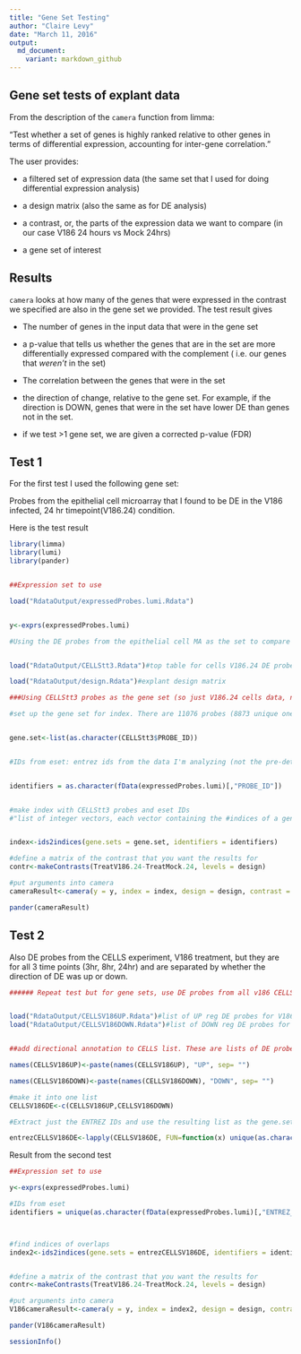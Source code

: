```yaml
---
title: "Gene Set Testing"
author: "Claire Levy"
date: "March 11, 2016"
output:
  md_document:
    variant: markdown_github
---
```



## Gene set tests of explant data

From the description of the `camera` function from limma:

"Test whether a set of genes is highly ranked relative to other genes in terms of differential expression, accounting for inter-gene correlation."

The user provides:

* a filtered set of expression data (the same set that I used for doing differential expression analysis)

* a design matrix (also the same as for DE analysis)

* a contrast, or, the parts of the expression data we want to compare (in our case V186 24 hours vs Mock 24hrs)

* a gene set of interest

## Results

`camera` looks at how many of the genes that were expressed in the contrast we specified are also in the gene set we provided. The test result gives 

* The number of genes in the input data that were in the gene set

* a p-value that tells us whether the genes that are in the set are more differentially expressed compared with the complement ( i.e. our genes that _weren't_ in the set)

* The correlation between the genes that were in the set

* the direction of change, relative to the gene set. For example, if the direction is DOWN, genes that were in the set have lower DE than genes not in the set.

* if we test >1 gene set, we are given a corrected p-value (FDR)

## Test 1

For the first test I used the following gene set:

Probes from the epithelial cell microarray that I found to be DE in the V186 infected, 24 hr timepoint(V186.24) condition.

Here is the test result

```r

library(limma)
library(lumi)
library(pander)


##Expression set to use

load("RdataOutput/expressedProbes.lumi.Rdata")


y<-exprs(expressedProbes.lumi)

#Using the DE probes from the epithelial cell MA as the set to compare against.


load("RdataOutput/CELLStt3.Rdata")#top table for cells V186.24 DE probes

load("RdataOutput/design.Rdata")#explant design matrix

###Using CELLStt3 probes as the gene set (so just V186.24 cells data, no other time points and not split into up and down)

#set up the gene set for index. There are 11076 probes (8873 unique ones) BUT all of the PROBE_ID's (ILMN_xxx) are unique. This means that there are multiple PROBE_ID's per ENTREZ.


gene.set<-list(as.character(CELLStt3$PROBE_ID))


#IDs from eset: entrez ids from the data I'm analyzing (not the pre-determined gene set)


identifiers = as.character(fData(expressedProbes.lumi)[,"PROBE_ID"])


#make index with CELLStt3 probes and eset IDs
#"list of integer vectors, each vector containing the #indices of a gene set in the vector identifiers."


index<-ids2indices(gene.sets = gene.set, identifiers = identifiers)

#define a matrix of the contrast that you want the results for
contr<-makeContrasts(TreatV186.24-TreatMock.24, levels = design)

#put arguments into camera
cameraResult<-camera(y = y, index = index, design = design, contrast = contr )

pander(cameraResult)
```

## Test 2

Also DE probes from the CELLS experiment, V186 treatment, but they are for all 3 time points (3hr, 8hr, 24hr) and are separated by whether the direction of DE was up or down.


```r

###### Repeat test but for gene sets, use DE probes from all v186 CELLS data, separated by direction of change and time point.


load("RdataOutput/CELLSV186UP.Rdata")#list of UP reg DE probes for V186 3hr 8 hr 24hr
load("RdataOutput/CELLSV186DOWN.Rdata")#list of DOWN reg DE probes for V186 3hr 8 hr 24hr


##add directional annotation to CELLS list. These are lists of DE probes for the 3 time points, V186 only.

names(CELLSV186UP)<-paste(names(CELLSV186UP), "UP", sep= "")

names(CELLSV186DOWN)<-paste(names(CELLSV186DOWN), "DOWN", sep= "")

#make it into one list
CELLSV186DE<-c(CELLSV186UP,CELLSV186DOWN)

#Extract just the ENTREZ IDs and use the resulting list as the gene.sets

entrezCELLSV186DE<-lapply(CELLSV186DE, FUN=function(x) unique(as.character(x$ENTREZ_GENE_ID)))


```

Result from the second test

```r

##Expression set to use

y<-exprs(expressedProbes.lumi)

#IDs from eset
identifiers = unique(as.character(fData(expressedProbes.lumi)[,"ENTREZ_GENE_ID"]))



#find indices of overlaps
index2<-ids2indices(gene.sets = entrezCELLSV186DE, identifiers = identifiers)


#define a matrix of the contrast that you want the results for
contr<-makeContrasts(TreatV186.24-TreatMock.24, levels = design)

#put arguments into camera
V186cameraResult<-camera(y = y, index = index2, design = design, contrast = contr )

pander(V186cameraResult)

sessionInfo()

```